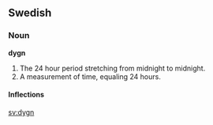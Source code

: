 == Swedish ==
=== Noun ===

'''dygn''' 

# The 24 hour period stretching from midnight to midnight. 
# A measurement of time, equaling 24 hours.

====Inflections====
{{sv-noun|gender=Neuter|dygn|dygnet|dygn|dygnen|dygns|dygnets|dygns|dygnens}}

[[sv:dygn]]